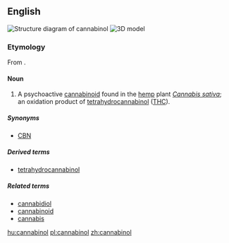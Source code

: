 ==English==
[[File:Cannabinol.svg|right|thumb|Structure diagram of cannabinol]]
[[File:Cannabinol 3D.png|thumb|3D model]]
{{wikipedia}}

===Etymology===
From {{compound|cannabis|-n-||lang=en}} {{suffix||ol|lang=en}}.

====Noun====
{{rfc-level|Noun at L4+ not in L3 Ety section|lang=en}}
{{en-noun|-}}

# {{context|organic compound|lang=en}} A psychoactive [[cannabinoid]] found in the [[hemp]] plant ''[[Cannabis sativa]]''; an oxidation product of [[tetrahydrocannabinol]] ([[THC]]).

=====Synonyms=====
* {{sense|organic compound}} [[CBN]] {{qualifier|abbreviation}}

=====Derived terms=====
* [[tetrahydrocannabinol]]

=====Related terms=====
* [[cannabidiol]]
* [[cannabinoid]]
* [[cannabis]]

[[hu:cannabinol]]
[[pl:cannabinol]]
[[zh:cannabinol]]